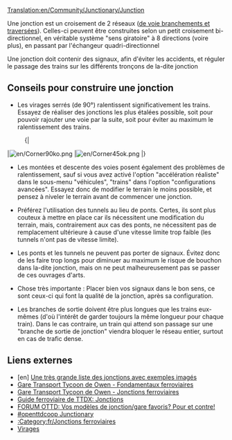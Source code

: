 [[Translation:en/Community/Junctionary/Junction]]
{{fr/Compléter}}
{{fr/Menu de Croisements}}{{fr/Table des matières}}

Une jonction est un croisement de 2 réseaux ([https://www.wikipedia.org/wiki/fr:Appareil de voie branchements et traversées]). Celles-ci peuvent être construites selon un petit croisement bi-directionnel, en véritable système "sens giratoire" à 8 directions (voire plus), en passant par l'échangeur quadri-directionnel

Une jonction doit contenir des signaux, afin d'éviter les accidents, et réguler le passage des trains sur les différents tronçons de la-dite jonction  

==Conseils pour construire une jonction==

* Les virages serrés (de 90&deg;) ralentissent significativement les trains. Essayez de réaliser des jonctions les plus étalées possible, soit pour pouvoir rajouter une voie par la suite, soit pour éviter au maximum le ralentissement des trains.
:{|
|[[File:en/Corner90ko.png]]
|[[File:en/Corner45ok.png]]
|}
* Les montées et descente des voies posent également des problèmes de ralentissement, sauf si vous avez activé l'option "accélération réaliste" dans le sous-menu "véhicules", "trains" dans l'option "configurations avancées". Essayez donc de modifier le terrain le moins possible, et pensez à niveler le terrain avant de commencer une jonction.

* Préférez l'utilisation des tunnels au lieu de ponts. Certes, ils sont plus couteux à mettre en place car ils nécessitent une modification du terrain, mais, contrairement aux cas des ponts, ne nécessitent pas de remplacement ultérieure à cause d'une vitesse limite trop faible (les tunnels n'ont pas de vitesse limite).

* Les ponts et les tunnels ne peuvent pas porter de signaux. Évitez donc de les faire trop longs pour diminuer au maximum le risque de bouchon dans la-dite jonction, mais on ne peut malheureusement pas se passer de ces ouvrages d'arts.

* Chose très importante : Placer bien vos signaux dans le bon sens, ce sont ceux-ci qui font la qualité de la jonction, après sa configuration.

* Les branches de sortie doivent être plus longues que les trains eux-mêmes (d'où l'intérêt de garder toujours la même longueur pour chaque train). Dans le cas contraire, un train qui attend son passage sur une "branche de sortie de jonction" viendra bloquer le réseau entier, surtout en cas de trafic dense.

==Liens externes==
* [en] [http://wiki.openttd.org/Junction_Criteria Une très grande liste des jonctions avec exemples imagés]
* [http://www.transporttycoon.net/rail Gare Transport Tycoon de Owen - Fondamentaux ferroviaires]
* [http://www.transporttycoon.net/junctions Gare Transport Tycoon de Owen - Jonctions ferroviaires]
* [http://uwe.s2000.ws/ttdx/network.html Guide ferroviaire de TTDX: Jonctions]
* [http://www.tt-forums.net/viewtopic.php?p=251709#251709 FORUM OTTD: Vos modèles de jonction/gare favoris? Pour et contre!]
* [http://wiki.openttdcoop.org/Junctionary #openttdcoop Junctionary]
* [[:Category:fr/Jonctions ferroviaires]]
* [[fr/unsorted/Virage|Virages]]